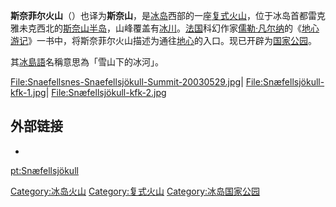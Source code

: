{{Infobox Mountain
|Name = 斯奈菲尔火山
|Photo = Snæfellsjökull .jpg
|Caption = 
|Elevation = 1,446 m 
|Range = 
|Location =[[冰岛|冰岛]]，[[西部区_(冰岛)|西部区]]，[[斯奈山半岛|斯奈山半岛]]
|Coordinates = {{coord|64|48|N|23|47|W|type:mountain}}
|Prominence = 
|First ascent = 
|Easiest route = 
| pushpin_map = Iceland
| pushpin_map_caption = 斯奈菲尔火山的位置
| latd=64 | latm=48 | lats=0 | latNS=N
| longd=23 | longm=47 | longs=0 | longEW=W
}}
'''斯奈菲尔火山'''（{{lang-is|Snæfellsjökull}}）也译为'''斯奈山'''，是[[冰岛|冰岛]]西部的一座[[复式火山|复式火山]]，位于冰岛首都雷克雅未克西北的[[斯奈山半岛|斯奈山半岛]]，山峰覆盖有[[冰川|冰川]]。[[法国|法国]]科幻作家[[儒勒·凡尔纳|儒勒·凡尔纳]]的《[[地心游记|地心游记]]》一书中，将斯奈菲尔火山描述为通往[[地心|地心]]的入口。现已开辟为[[国家公园|国家公园]]。

其[[冰島語|冰島語]]名稱意思為「雪山下的冰河」。

<gallery>
File:Snaefellsnes-Snaefellsjökull-Summit-20030529.jpg|
File:Snæfellsjökull-kfk-1.jpg|
File:Snæfellsjökull-kfk-2.jpg

</gallery>

==外部链接==
* {{cite gvp|1=1700-01=|2=Snaefellsjökull}}
{{commons|Snæfellsjökull}}


[[Category:冰岛火山|Category:冰岛火山]]
[[Category:复式火山|Category:复式火山]]
[[Category:冰岛国家公园|Category:冰岛国家公园]]

[[pt:Snæfellsjökull|pt:Snæfellsjökull]]